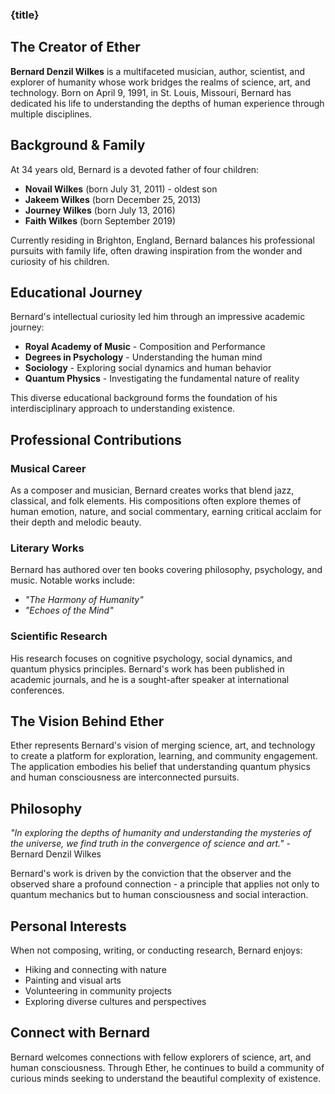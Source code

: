 
<h3 class="my-10 text-center text-xl font-bold">{title}</h3>

<div class="prose dark:prose-invert max-w-none">

## The Creator of Ether

**Bernard Denzil Wilkes** is a multifaceted musician, author, scientist, and explorer of humanity whose work bridges the realms of science, art, and technology. Born on April 9, 1991, in St. Louis, Missouri, Bernard has dedicated his life to understanding the depths of human experience through multiple disciplines.

## Background & Family

At 34 years old, Bernard is a devoted father of four children:
- **Novail Wilkes** (born July 31, 2011) - oldest son
- **Jakeem Wilkes** (born December 25, 2013)  
- **Journey Wilkes** (born July 13, 2016)
- **Faith Wilkes** (born September 2019)

Currently residing in Brighton, England, Bernard balances his professional pursuits with family life, often drawing inspiration from the wonder and curiosity of his children.

## Educational Journey

Bernard's intellectual curiosity led him through an impressive academic journey:
- **Royal Academy of Music** - Composition and Performance
- **Degrees in Psychology** - Understanding the human mind
- **Sociology** - Exploring social dynamics and human behavior  
- **Quantum Physics** - Investigating the fundamental nature of reality

This diverse educational background forms the foundation of his interdisciplinary approach to understanding existence.

## Professional Contributions

### Musical Career
As a composer and musician, Bernard creates works that blend jazz, classical, and folk elements. His compositions often explore themes of human emotion, nature, and social commentary, earning critical acclaim for their depth and melodic beauty.

### Literary Works
Bernard has authored over ten books covering philosophy, psychology, and music. Notable works include:
- *"The Harmony of Humanity"*
- *"Echoes of the Mind"*

### Scientific Research
His research focuses on cognitive psychology, social dynamics, and quantum physics principles. Bernard's work has been published in academic journals, and he is a sought-after speaker at international conferences.

## The Vision Behind Ether

Ether represents Bernard's vision of merging science, art, and technology to create a platform for exploration, learning, and community engagement. The application embodies his belief that understanding quantum physics and human consciousness are interconnected pursuits.

## Philosophy

*"In exploring the depths of humanity and understanding the mysteries of the universe, we find truth in the convergence of science and art."* - Bernard Denzil Wilkes

Bernard's work is driven by the conviction that the observer and the observed share a profound connection - a principle that applies not only to quantum mechanics but to human consciousness and social interaction.

## Personal Interests

When not composing, writing, or conducting research, Bernard enjoys:
- Hiking and connecting with nature
- Painting and visual arts
- Volunteering in community projects
- Exploring diverse cultures and perspectives

## Connect with Bernard

Bernard welcomes connections with fellow explorers of science, art, and human consciousness. Through Ether, he continues to build a community of curious minds seeking to understand the beautiful complexity of existence.

</div>
